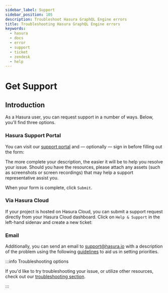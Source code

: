 ```yaml
---
sidebar_label: Support
sidebar_position: 105
description: Troubleshoot Hasura GraphQL Engine errors
title: Troubleshooting Hasura GraphQL Engine errors
keywords:
  - hasura
  - docs
  - error
  - support
  - ticket
  - zendesk
  - help
---
```



# Get Support

## Introduction

As a Hasura user, you can request support in a number of ways. Below, you'll find three options.

### Hasura Support Portal

You can visit our [support portal](https://hasurahelp.zendesk.com/hc/en-us/requests/new) and — optionally — sign in
before filling out the form:

<Thumbnail src="/img/policies/submit-request-to-zendesk.png" alt="Submit a request to Zendesk" width="1100px" />

The more complete your description, the easier it will be to help you resolve your issue. Should you have the resources,
please attach any assets (such as screenshots or screen recordings) that may help a support representative assist you.

When your form is complete, click `Submit`.

### Via Hasura Cloud

If your project is hosted on Hasura Cloud, you can submit a support request directly from your Hasura Cloud dashboard.
Click on `Help & Support` in the left-hand sidenav and create a new ticket:

<Thumbnail
  src="/img/policies/submit-request-from-cloud.png"
  alt="Submit a request directly from Hasura Cloud"
  width="1100px"
/>

### Email

Additionally, you can send an email to [support@hasura.io](mailto:support@hasura.io) with a description of the problem
using the following [guidelines](https://hasura.io/support/#support-priority-definitions) to aid us in setting
priorities.

:::info Troubleshooting options

If you'd like to try troubleshooting your issue, or utilize other resources, check out our
[troubleshooting section](/troubleshooting.mdx).

:::
